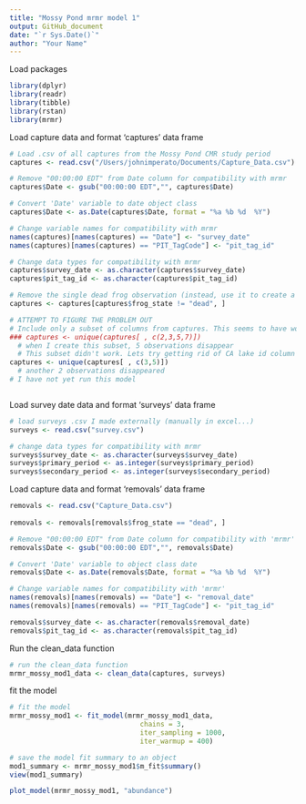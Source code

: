 ```yaml
---
title: "Mossy Pond mrmr model 1"
output: GitHub_document
date: "`r Sys.Date()`"
author: "Your Name"
---
```


Load packages 

```r

library(dplyr)
library(readr)
library(tibble)
library(rstan)
library(mrmr)

```


Load capture data and format 'captures' data frame

```r

# Load .csv of all captures from the Mossy Pond CMR study period
captures <- read.csv("/Users/johnimperato/Documents/Capture_Data.csv")

# Remove "00:00:00 EDT" from Date column for compatibility with mrmr 
captures$Date <- gsub("00:00:00 EDT","", captures$Date)

# Convert 'Date' variable to date object class 
captures$Date <- as.Date(captures$Date, format = "%a %b %d  %Y")

# Change variable names for compatibility with mrmr 
names(captures)[names(captures) == "Date"] <- "survey_date"
names(captures)[names(captures) == "PIT_TagCode"] <- "pit_tag_id"

# Change data types for compatibility with mrmr
captures$survey_date <- as.character(captures$survey_date)
captures$pit_tag_id <- as.character(captures$pit_tag_id)

# Remove the single dead frog observation (instead, use it to create a 'removals' data frame)
captures <- captures[captures$frog_state != "dead", ]

# ATTEMPT TO FIGURE THE PROBLEM OUT
# Include only a subset of columns from captures. This seems to have worked in the past. 
### captures <- unique(captures[ , c(2,3,5,7)])
  # when I create this subset, 5 observations disappear
  # This subset didn't work. Lets try getting rid of CA lake id column
captures <- unique(captures[ , c(3,5)])
  # another 2 observations disappeared
# I have not yet run this model



```


Load survey date data and format 'surveys' data frame

```r

# load surveys .csv I made externally (manually in excel...)
surveys <- read.csv("survey.csv")

# change data types for compatibility with mrmr
surveys$survey_date <- as.character(surveys$survey_date)
surveys$primary_period <- as.integer(surveys$primary_period)
surveys$secondary_period <- as.integer(surveys$secondary_period)

```


Load capture data and format 'removals' data frame

```r

removals <- read.csv("Capture_Data.csv")
  
removals <- removals[removals$frog_state == "dead", ]

# Remove "00:00:00 EDT" from Date column for compatibility with 'mrmr' 
removals$Date <- gsub("00:00:00 EDT","", removals$Date)

# Convert 'Date' variable to object class date
removals$Date <- as.Date(removals$Date, format = "%a %b %d  %Y")

# Change variable names for compatibility with 'mrmr' 
names(removals)[names(removals) == "Date"] <- "removal_date"
names(removals)[names(removals) == "PIT_TagCode"] <- "pit_tag_id"

removals$survey_date <- as.character(removals$removal_date)
removals$pit_tag_id <- as.character(removals$pit_tag_id)


```


Run the clean_data function 

```r

# run the clean_data function
mrmr_mossy_mod1_data <- clean_data(captures, surveys)

```

fit the model

```r

# fit the model
mrmr_mossy_mod1 <- fit_model(mrmr_mossy_mod1_data,
                                chains = 3, 
                                iter_sampling = 1000, 
                                iter_warmup = 400)

# save the model fit summary to an object
mod1_summary <- mrmr_mossy_mod1$m_fit$summary()
view(mod1_summary)

```

```r

plot_model(mrmr_mossy_mod1, "abundance")

```
